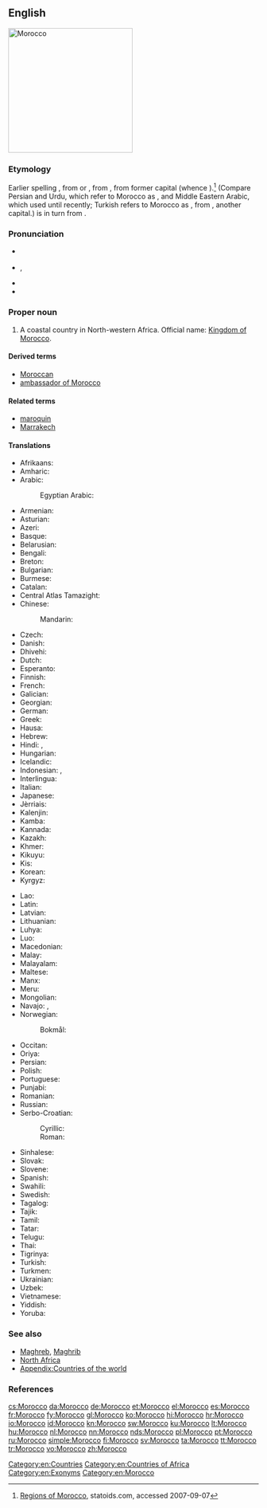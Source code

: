 {{also|morocco}}
==English==
[[Image:Morocco (orthographic projection).svg|250px|thumb|right|Morocco]]
{{wikipedia}}

===Etymology===
Earlier spelling {{term|Marocco|lang=en}}, from {{etyl|es|en}} {{term|Marruecos|lang=es}} or {{etyl|pt|en}} {{term|Marrocos|lang=pt}}, from {{etyl|ML.|en}} {{term|Marrochium|lang=la}}, from former capital {{term||Marrakech|lang=la}} (whence {{etyl|en|-}} {{term|Marrakech|lang=en}}).<ref>[http://www.statoids.com/uma.html Regions of Morocco], statoids.com, accessed 2007-09-07</ref> (Compare Persian and Urdu, which refer to Morocco as {{term|مراکش|sc=Arab|lang=fa||marâkeš}}, and Middle Eastern Arabic, which used {{term|مراكش|sc=Arab|lang=fa||marraakush}} until recently; Turkish refers to Morocco as {{term|Fas|lang=tr}}, from {{term|Fas||Fez|lang=tr}}, another capital.) {{term||Marrakech}} is in turn from {{etyl|ber|en}} {{term||Murt n Akush|Land of God}}.

===Pronunciation===
* {{a|UK}} {{IPA|/məˈrɒkəʊ/|lang=en}}
* {{a|US}} {{enPR|məräk'ō}}, {{IPAchar|/məˈrɑkoʊ/}}
* {{audio|En-us-Morocco.ogg|Audio (US)|lang=en}}
* {{rhymes|ɒkəʊ|lang=en}}

===Proper noun===
{{en-proper noun}}

# A coastal country in North-western Africa. Official name: [[Kingdom of Morocco]].

====Derived terms====
* [[Moroccan]]
* [[ambassador of Morocco]]

====Related terms====
* [[maroquin]]
* [[Marrakech]]

====Translations====
{{trans-top|country}}
* Afrikaans: {{t|af|Marokko}}
* Amharic: {{t|am|ሞሮኮ|sc=Ethi}}
* Arabic: {{t|ar|اَلْمَغْرِب|f}}
*: Egyptian Arabic: {{t|arz|المغرب|f|tr=el-maḡreb|sc=Arab}}
* Armenian: {{t|hy|Մարոկկո|sc=Armn}}
* Asturian: {{t+|ast|Marruecos|m-p}}
* Azeri: {{t+|az|Mərakeş}}
* Basque: {{t+|eu|Maroko}}
* Belarusian: {{t|be|Маро́ка|n|sc=Cyrl}}
* Bengali: {{t|bn|মরোক্কো|tr=môrokko|sc=Beng}}
* Breton: {{t|br|Maroko}}
* Bulgarian: {{t|bg|Маро́ко|n}}
* Burmese: {{t|my|မော်ရိုကိုနိုင်ငံ|sc=Mymr}}
* Catalan: {{t+|ca|Marroc|m}}
* Central Atlas Tamazight: {{t|tzm|&lt;strong class="error"&gt;&lt;span class="scribunto-error" id="mw-scribunto-error-1"&gt;Lua error in Module:languages/templates at line 28: The language code 'ber' is not valid.&lt;/span&gt;&lt;/strong&gt|alt=ⵍⵎⴰⵖⵔⵉⴱ}}
* Chinese:
*: Mandarin: {{t+|cmn|摩洛哥|tr=Móluògē|sc=Hani}}
* Czech: {{t+|cs|Maroko|m}}
* Danish: {{t+|da|Marokko}}
* Dhivehi: {{t|dv|މައުރިބު|sc=Thaa}}
* Dutch: {{t+|nl|Marokko}}
* Esperanto: {{t|eo|Maroko}}
* Finnish: {{t+|fi|Marokko}}
* French: {{t+|fr|Maroc|m}}
* Galician: {{t+|gl|Marrocos|m-p}}
* Georgian: {{t|ka|მაროკო|sc=Geor}}
* German: {{t+|de|Marokko}}
* Greek: {{t+|el|Μαρόκο|n}}
* Hausa: {{t|ha|Maroko|alt=Màr̃ōkò|f}}
* Hebrew: {{t|he|מרוקו|tr=maroko}}
* Hindi: {{t+|hi|मोरक्को|tr=morakko|sc=Deva}}, {{t|hi|मराकेश|tr=marākeś|sc=Deva}}
* Hungarian: {{t+|hu|Marokkó}}
* Icelandic: {{t+|is|Marokkó}}
* Indonesian: {{t|id|Moroko}}, {{t|id|Maroko}}
* Interlingua: {{t|ia|Marroco}}
* Italian: {{t+|it|Marocco|m}}
* Japanese: {{t+|ja|モロッコ|tr=Morokko}}
* Jèrriais: {{t|roa-jer|Maroc|m}}
* Kalenjin: {{t|kln|Moroko}}
* Kamba: {{t|kam|Moroko}}
* Kannada: {{t+|kn|ಮೊರಾಕೊ|sc=Knda}}
* Kazakh: {{t|kk|Марокко|sc=Cyrl}}
* Khmer: {{t|km|ម៉ារ៉ុក|tr=maarok|sc=Khmr}}
* Kikuyu: {{t|ki|Moroko}}
* Kis: {{t|kis|Moroko}}
* Korean: {{t+|ko|^모로코|sc=Hang}}
* Kyrgyz: {{t|ky|Марокко|sc=Cyrl}}
{{trans-mid}}
* Lao: {{t|lo|ມາລົກ|sc=Laoo}}
* Latin: {{t|la|Marocum|n}}
* Latvian: {{t+|lv|Maroka|f}}
* Lithuanian: {{t+|lt|Marokas|m}}
* Luhya: {{t|luy|Moroko}}
* Luo: {{t|luo|Moroko}}
* Macedonian: {{t|mk|Маро́ко|n}}
* Malay: {{t|ms|Maghribi}}
* Malayalam: {{t|ml|മൊറോക്കൊ|sc=Mlym}}
* Maltese: {{t|mt|il-[[Marokk]]}}
* Manx: {{t|gv|Maroc|f|alt=Yn Varoc}}
* Meru: {{t|mer|Moroko}}
* Mongolian: {{t|mn|Марокко|sc=Cyrl}}
* Navajo: {{t|nv|Moroko‎}}, {{t|nv|Máághwib bikéyah}}
* Norwegian:
*: Bokmål: {{t+|nb|Marokko}}
* Occitan: {{t+|oc|Marròc|m}}
* Oriya: {{t|or|ମୋରୋକୋ|sc=Orya|tr=mōrōkō}}
* Persian: {{t+|fa|مراکش|tr=marâkeš|sc=fa-Arab}}
* Polish: {{t+|pl|Maroko}}
* Portuguese: {{t+|pt|Marrocos|m-p}}
* Punjabi: {{t-needed|pa}}
* Romanian: {{t|ro|Maroc|n}}
* Russian: {{t+|ru|Маро́кко|n}}
* Serbo-Croatian:
*: Cyrillic: {{t|sh|Мароко|m}}
*: Roman: {{t+|sh|Maroko|m}}
* Sinhalese: {{t|si|මොරොක්කෝව|sc=Sinh}}
* Slovak: {{t|sk|Maroko|n}}
* Slovene: {{t+|sl|Maroko|m}}
* Spanish: {{t+|es|Marruecos|m}}
* Swahili: {{t+|sw|Moroko}}
* Swedish: {{t+|sv|Marocko}}
* Tagalog: {{t|tl|Maruekos}}
* Tajik: {{t|tg|Марокаш|sc=Cyrl}}
* Tamil: {{t|ta|மொரோக்கோ|sc=Taml}}
* Tatar: {{t|tt|Марокко|sc=Cyrl}}
* Telugu: {{t+|te|మొరాకో|sc=Telu}}
* Thai: {{t+|th|โมร็อกโก|tr=mohrókgoh}}
* Tigrinya: {{t|ti|ሞሮኮ|sc=Ethi}}
* Turkish: {{t+|tr|Fas}}
* Turkmen: {{t|tk|Marokko}}
* Ukrainian: {{t+|uk|Маро́кко|n|sc=Cyrl}}
* Uzbek: {{t+|uz|Marokash}}
* Vietnamese: {{t|vi|Maroc}}
* Yiddish: {{t|yi|מאַראָקאָ}}
* Yoruba: {{t|yo|Mòrókò}}
{{trans-bottom}}

===See also===
* [[Maghreb]], [[Maghrib]]
* [[North Africa]]
* [[Appendix:Countries of the world]]

===References===
<references/>

[[Category:en:Countries]]
[[Category:en:Countries of Africa]]
[[Category:en:Exonyms]]
[[Category:en:Morocco]]

[[cs:Morocco]]
[[da:Morocco]]
[[de:Morocco]]
[[et:Morocco]]
[[el:Morocco]]
[[es:Morocco]]
[[fr:Morocco]]
[[fy:Morocco]]
[[gl:Morocco]]
[[ko:Morocco]]
[[hi:Morocco]]
[[hr:Morocco]]
[[io:Morocco]]
[[id:Morocco]]
[[kn:Morocco]]
[[sw:Morocco]]
[[ku:Morocco]]
[[lt:Morocco]]
[[hu:Morocco]]
[[nl:Morocco]]
[[nn:Morocco]]
[[nds:Morocco]]
[[pl:Morocco]]
[[pt:Morocco]]
[[ru:Morocco]]
[[simple:Morocco]]
[[fi:Morocco]]
[[sv:Morocco]]
[[ta:Morocco]]
[[tt:Morocco]]
[[tr:Morocco]]
[[vo:Morocco]]
[[zh:Morocco]]